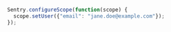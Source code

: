 ```javascript
Sentry.configureScope(function(scope) {
  scope.setUser({"email": "jane.doe@example.com"});
});
```
